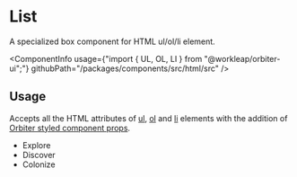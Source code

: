 
<Meta
    title="Html elements/List"
    id="html-list"
/>

# List

<Tagline>A specialized <Link href="?path=/docs/box--default-story">box</Link> component for HTML ul/ol/li element.</Tagline>

<ComponentInfo
    usage={"import { UL, OL, LI } from \"@workleap/orbiter-ui\";"}
    githubPath="/packages/components/src/html/src"
/>

## Usage

Accepts all the HTML attributes of [ul](https://developer.mozilla.org/en-US/docs/Web/HTML/Element/ul), [ol](https://developer.mozilla.org/en-US/docs/Web/HTML/Element/ol) and [li](https://developer.mozilla.org/en-US/docs/Web/HTML/Element/li) elements with the addition of [Orbiter styled component props](?path=/docs/styling--page).

<Preview>
    <Story name="example">
        <UL color="alias-tertiary">
            <LI>Explore</LI>
            <LI>Discover</LI>
            <LI color="accent-6">Colonize</LI>
        </UL>
    </Story>
</Preview>
